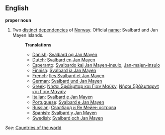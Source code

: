==English==

'''proper noun'''

# Two [[distinct]] [[depend]]encies of [[Norway]]. Official [[name]]: Svalbard and Jan Mayen Islands.
#:'''Translations'''
#:*[[Danish]]: [[Svalbard og Jan Mayen]]
#:*[[Dutch]]: [[Svalbard en Jan Mayen]]
#:*[[Esperanto]]: [[Svalbardo kaj Jan Mayen-insulo]], [[Jan-majen-insulo]]
#:*[[Finnish]]: [[Svalbard ja Jan Mayen]]
#:*[[French]]: [[Iles Svalbard et Jan Mayen]]
#:*[[German]]: [[Svalbard und Jan Mayen]]
#:*[[Greek]]: [[Νήσοι Σφάλμπαρ και Γιαν Μαϋέν]], [[Νήσοι Σβάλμπαρντ και Γιαν Μαγιέν]]
#:*[[Italian]]: [[Svalbard e Jan Mayen]]
#:*[[Portuguese]]: [[Svalbard e Jan Mayen]]
#:*[[Russian]]: [[Свалбард и Ян Мейен острова]]
#:*[[Spanish]]: [[Svalbard y Jan Mayen]]
#:*[[Swedish]]: [[Svalbard och Jan Mayen]]

''See'': [[Countries of the world]]